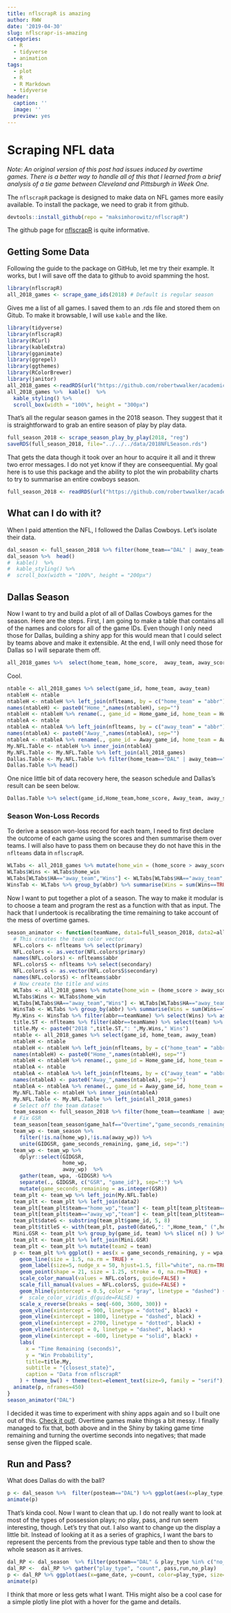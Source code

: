 ```yaml
---
title: nflscrapR is amazing
author: RWW
date: '2019-04-30'
slug: nflscrapr-is-amazing
categories:
  - R
  - tidyverse
  - animation
tags:
  - plot
  - R
  - R Markdown
  - tidyverse
header:
  caption: ''
  image: ''
  preview: yes
---
```


# Scraping NFL data

*Note: An original version of this post had issues induced by overtime games.  There is a better way to handle all of this that I learned from a brief analysis of a tie game between Cleveland and Pittsburgh in Week One.*

The `nflscrapR` package is designed to make data on NFL games more easily available.  To install the package, we need to grab it from github.

```r
devtools::install_github(repo = "maksimhorowitz/nflscrapR")
```

The github page for [nflscrapR](https://github.com/maksimhorowitz/nflscrapR) is quite informative.

## Getting Some Data

Following the guide to the package on GitHub, let me try their example.  It works, but I will save off the data to github to avoid spamming the host.

```r
library(nflscrapR)
all_2018_games <- scrape_game_ids(2018) # Default is regular season
```

Gives me a list of all games.  I saved them to an .rds file and stored them on Gitub.  To make it browsable, I will use `kable` and the like.

```r
library(tidyverse)
library(nflscrapR)
library(RCurl)
library(kableExtra)
library(gganimate)
library(ggrepel)
library(ggthemes)
library(RColorBrewer)
library(janitor)
all_2018_games <-readRDS(url("https://github.com/robertwwalker/academic-mymod/raw/master/data/NFLGames2018.rds"))
all_2018_games %>%  kable()  %>%
  kable_styling() %>%
  scroll_box(width = "100%", height = "300px")
```

That's all the regular season games in the 2018 season.  They suggest that it is straightforward to grab an entire season of play by play data.

```r
full_season_2018 <- scrape_season_play_by_play(2018, "reg")
saveRDS(full_season_2018, file="../../../data/2018NFLSeason.rds")
```

That gets the data though it took over an hour to acquire it all and it threw two error messages.  I do not yet know if they are conseequential.  My goal here is to use this package and the ability to plot the win probability charts to try to summarise an entire cowboys season.

```r
full_season_2018 <- readRDS(url("https://github.com/robertwwalker/academic-mymod/raw/master/data/2018NFLSeason.rds")) 
```

## What can I do with it?

When I paid attention the NFL, I followed the Dallas Cowboys.  Let's isolate their data.

```r
dal_season <- full_season_2018 %>% filter(home_team=="DAL" | away_team=="DAL")
dal_season %>%  head()
#  kable()  %>%
#  kable_styling() %>%
#  scroll_box(width = "100%", height = "200px")
```

## Dallas Season

Now I want to try and build a plot of all of Dallas Cowboys games for the season.  Here are the steps.  First, I am going to make a table that contains all of the names and colors for all of the game IDs.  Even though I only need those for Dallas, building a shiny app for this would mean that I could select by teams above and make it extensible.  At the end, I will only need those for Dallas so I will separate them off.

```r
all_2018_games %>%  select(home_team, home_score,  away_team, away_score) %>% head()
```

Cool.

```r
ntable <- all_2018_games %>% select(game_id, home_team, away_team)
ntableH <- ntable
ntableH <- ntableH %>% left_join(nflteams, by = c("home_team" = "abbr"))
names(ntableH) <- paste0("Home_",names(ntableH), sep="")
ntableH <- ntableH %>% rename(., game_id = Home_game_id, home_team = Home_home_team, away_team = Home_away_team)
ntableA <- ntable
ntableA <- ntableA %>% left_join(nflteams, by = c("away_team" = "abbr"))
names(ntableA) <- paste0("Away_",names(ntableA), sep="")
ntableA <- ntableA %>% rename(., game_id = Away_game_id, home_team = Away_home_team, away_team = Away_away_team)
My.NFL.Table <- ntableH %>% inner_join(ntableA)
My.NFL.Table <- My.NFL.Table %>% left_join(all_2018_games)
Dallas.Table <- My.NFL.Table %>% filter(home_team=="DAL" | away_team=="DAL")
Dallas.Table %>% head()
```

One nice little bit of data recovery here, the season schedule and Dallas's result can be seen below.

```r
Dallas.Table %>% select(game_id,Home_team,home_score, Away_team, away_score)
```

### Season Won-Loss Records

To derive a season won-loss record for each team, I need to first declare the outcome of each game using the scores and then summarise them over teams.  I will also have to pass them on because they do not have this in the `nflteams` data in `nflscrapR`.

```r
WLTabs <- all_2018_games %>% mutate(home_win = (home_score > away_score), away_win = (away_score > home_score)) %>% select(game_id, home_team, away_team, home_win, away_win) %>% gather("home_team", "away_team", key="HA", value="abbr")
WLTabs$Wins <- WLTabs$home_win
WLTabs[WLTabs$HA=="away_team","Wins"] <- WLTabs[WLTabs$HA=="away_team","away_win"]
WinsTab <- WLTabs %>% group_by(abbr) %>% summarise(Wins = sum(Wins==TRUE))
```


Now I want to put together a plot of a season.  The way to make it modular is to choose a team and program the rest as a function with that as input.  The hack that I undertook is recalibrating the time remaining to take account of the mess of overtime games.

```r
season_animator <- function(teamName, data1=full_season_2018, data2=all_2018_games, nflteams = nflscrapR::nflteams) {
  # This creates the team color vector
  NFL.colors <- nflteams %>% select(primary)
  NFL.colors <- as.vector(NFL.colors$primary)
  names(NFL.colors) <- nflteams$abbr
  NFL.colorsS <- nflteams %>% select(secondary)
  NFL.colorsS <- as.vector(NFL.colorsS$secondary)
  names(NFL.colorsS) <- nflteams$abbr
  # Now create the title and wins
  WLTabs <- all_2018_games %>% mutate(home_win = (home_score > away_score), away_win = (away_score > home_score)) %>% select(game_id, home_team, away_team, home_win, away_win) %>% gather("home_team", "away_team", key="HA", value="abbr")
  WLTabs$Wins <- WLTabs$home_win
  WLTabs[WLTabs$HA=="away_team","Wins"] <- WLTabs[WLTabs$HA=="away_team","away_win"]
  WinsTab <- WLTabs %>% group_by(abbr) %>% summarise(Wins = sum(Wins==TRUE))
  My.Wins <- WinsTab %>% filter(abbr==teamName) %>% select(Wins) %>% as.integer()
  title.ST <- nflteams %>% filter(abbr==teamName) %>% select(team) %>% as.character()
  title.My <- paste0("2018 ",title.ST,": ",My.Wins," Wins")
  ntable <- all_2018_games %>% select(game_id, home_team, away_team)
  ntableH <- ntable
  ntableH <- ntableH %>% left_join(nflteams, by = c("home_team" = "abbr"))
  names(ntableH) <- paste0("Home_",names(ntableH), sep="")
  ntableH <- ntableH %>% rename(., game_id = Home_game_id, home_team = Home_home_team, away_team = Home_away_team)
  ntableA <- ntable
  ntableA <- ntableA %>% left_join(nflteams, by = c("away_team" = "abbr"))
  names(ntableA) <- paste0("Away_",names(ntableA), sep="")
  ntableA <- ntableA %>% rename(., game_id = Away_game_id, home_team = Away_home_team, away_team = Away_away_team)
  My.NFL.Table <- ntableH %>% inner_join(ntableA)
  My.NFL.Table <- My.NFL.Table %>% left_join(all_2018_games)
  # Select off the team dataset
  team_season <- full_season_2018 %>% filter(home_team==teamName | away_team==teamName)
  # Fix GSR
  team_season[team_season$game_half=="Overtime","game_seconds_remaining"] <- -1*(600 - team_season[team_season$game_half=="Overtime","game_seconds_remaining"])
  team_wp <- team_season %>% 
    filter(!is.na(home_wp),!is.na(away_wp)) %>% 
    unite(GIDGSR, game_seconds_remaining, game_id, sep=":")
  team_wp <- team_wp %>% 
    dplyr::select(GIDGSR,
                  home_wp,
                  away_wp)  %>%
    gather(team, wpa, -GIDGSR) %>% 
    separate(., GIDGSR, c("GSR", "game_id"), sep=":") %>% 
    mutate(game_seconds_remaining = as.integer(GSR))
  team_plt <- team_wp %>% left_join(My.NFL.Table)
  team_plt <- team_plt %>% left_join(data2)
  team_plt[team_plt$team=="home_wp","team"] <- team_plt[team_plt$team=="home_wp","home_team"]
  team_plt[team_plt$team=="away_wp","team"] <- team_plt[team_plt$team=="away_wp","away_team"]
  team_plt$dateG <- substring(team_plt$game_id, 5, 8)
  team_plt$titleS <- with(team_plt, paste0(dateG,": ",Home_team," (",home_score,") v. ", Away_team ," (",away_score,")"))
  Mini.GSR <- team_plt %>% group_by(game_id, team) %>% slice( n() ) %>% ungroup() %>% mutate(labs1 = team) %>%  select(game_id, team, game_seconds_remaining, labs1)
  team_plt <- team_plt %>% left_join(Mini.GSR)
  team_plt <- team_plt %>% mutate(team2 = team)
  p <- team_plt %>% ggplot() + aes(x = game_seconds_remaining, y = wpa, color = team, fill = team2, label = labs1) +
    geom_line(size = 1.5, na.rm = TRUE) +
    geom_label(size=5, nudge_x = 50, hjust=1.5, fill="white", na.rm=TRUE) +
    geom_point(shape = 21, size = 1.25, stroke = 0, na.rm=TRUE) +
    scale_color_manual(values = NFL.colors, guide=FALSE) +
    scale_fill_manual(values = NFL.colorsS, guide=FALSE) +
    geom_hline(yintercept = 0.5, color = "gray", linetype = "dashed") +
    #  scale_color_viridis_d(guide=FALSE) +
    scale_x_reverse(breaks = seq(-600, 3600, 300)) + 
    geom_vline(xintercept = 900, linetype = "dotted", black) + 
    geom_vline(xintercept = 1800, linetype = "dashed", black) + 
    geom_vline(xintercept = 2700, linetype = "dotted", black) + 
    geom_vline(xintercept = 0, linetype = "dashed", black) + 
    geom_vline(xintercept = -600, linetype = "solid", black) + 
    labs(
      x = "Time Remaining (seconds)",
      y = "Win Probability",
      title=title.My,
      subtitle = "{closest_state}",
      caption = "Data from nflscrapR"
    ) + theme_bw() + theme(text=element_text(size=9, family = "serif"), panel.background = element_rect(fill = "#d1e0e0")) + transition_states(titleS, transition_length=8, state_length = 15)
  animate(p, nframes=450)
}
season_animator("DAL")
```


I decided it was time to experiment with shiny apps again and so I built one out of this.  [Check it out!](https://rwalkerwu.shinyapps.io/NFL-Scrapr/).  Overtime games make things a bit messy.  I finally managed to fix that, both above and in the Shiny by taking game time remaining and turning the overtime seconds into negatives; that made sense given the flipped scale.

## Run and Pass?

What does Dallas do with the ball?

```r
p <- dal_season %>%  filter(posteam=="DAL") %>% ggplot(aes(x=play_type, fill=play_type)) + geom_bar() + scale_fill_viridis_d(guide=FALSE) + transition_states(game_id) + labs(title = "{closest_state}", x="Type of Play") + theme_economist_white()
animate(p)
```

That's kinda cool.  Now I want to clean that up.  I do not really want to look at most of the types of possession plays; no play, pass, and run seem interesting, though.  Let's try that out.  I also want to change up the display a little bit.  Instead of looking at it as a series of graphics, I want the bars to represent the percents from the previous type table and then to show the whole season as it arrives.

```r
dal_RP <- dal_season  %>% filter(posteam=="DAL" & play_type %in% c("no_play","run","pass")) %>% tabyl(game_date, play_type)
dal_RP <-  dal_RP %>% gather("play_type", "count", pass,run,no_play)
p <- dal_RP %>% ggplot(aes(x=game_date, y=count, color=play_type, size=2)) + geom_line() + scale_color_viridis_d() +  labs(title = "{frame_along}", y="Number of Plays", color="Play Type", x="Game Date") + theme_economist_white() + geom_point(aes(group=seq_along(game_date))) + transition_reveal(game_date) 
animate(p)
```

I think that more or less gets what I want.  THis might also be a cool case for a simple plotly line plot with a hover for the game and details.
